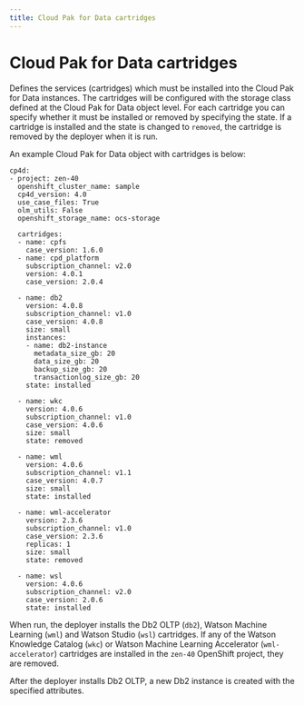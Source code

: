 ```yaml
---
title: Cloud Pak for Data cartridges
---
```


# Cloud Pak for Data cartridges

Defines the services (cartridges) which must be installed into the Cloud Pak for Data instances. The cartridges will be configured with the storage class defined at the Cloud Pak for Data object level. For each cartridge you can specify whether it must be installed or removed by specifying the state. If a cartridge is installed and the state is changed to `removed`, the cartridge is removed by the deployer when it is run.

An example Cloud Pak for Data object with cartridges is below:
```
cp4d:
- project: zen-40
  openshift_cluster_name: sample
  cp4d_version: 4.0
  use_case_files: True
  olm_utils: False
  openshift_storage_name: ocs-storage
  
  cartridges:
  - name: cpfs
    case_version: 1.6.0
  - name: cpd_platform
    subscription_channel: v2.0
    version: 4.0.1
    case_version: 2.0.4

  - name: db2
    version: 4.0.8
    subscription_channel: v1.0
    case_version: 4.0.8
    size: small
    instances:
    - name: db2-instance
      metadata_size_gb: 20
      data_size_gb: 20
      backup_size_gb: 20  
      transactionlog_size_gb: 20
    state: installed

  - name: wkc
    version: 4.0.6
    subscription_channel: v1.0
    case_version: 4.0.6
    size: small
    state: removed

  - name: wml
    version: 4.0.6
    subscription_channel: v1.1
    case_version: 4.0.7
    size: small
    state: installed

  - name: wml-accelerator
    version: 2.3.6
    subscription_channel: v1.0
    case_version: 2.3.6
    replicas: 1
    size: small
    state: removed

  - name: wsl
    version: 4.0.6
    subscription_channel: v2.0
    case_version: 2.0.6
    state: installed
```

When run, the deployer installs the Db2 OLTP (`db2`), Watson Machine Learning (`wml`) and Watson Studio (`wsl`) cartridges. If any of the Watson Knowledge Catalog (`wkc`) or Watson Machine Learning Accelerator (`wml-accelerator`) cartridges are installed in the `zen-40` OpenShift project, they are removed.

After the deployer installs Db2 OLTP, a new Db2 instance is created with the specified attributes.